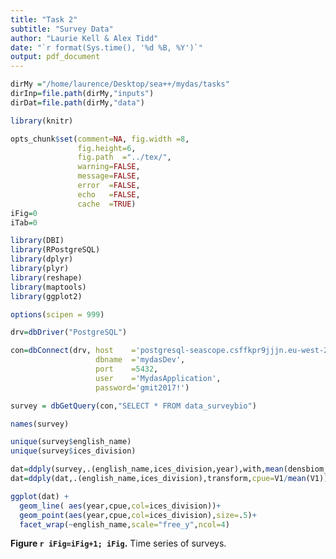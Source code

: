 ```yaml
---
title: "Task 2"
subtitle: "Survey Data" 
author: "Laurie Kell & Alex Tidd"
date: "`r format(Sys.time(), '%d %B, %Y')`"
output: pdf_document
---
```


```r
dirMy ="/home/laurence/Desktop/sea++/mydas/tasks"
dirInp=file.path(dirMy,"inputs")
dirDat=file.path(dirMy,"data")
```

```r
library(knitr)

opts_chunk$set(comment=NA, fig.width =8, 
               fig.height=6,
               fig.path  ="../tex/",
               warning=FALSE, 
               message=FALSE, 
               error  =FALSE, 
               echo   =FALSE,
               cache  =TRUE)
iFig=0
iTab=0
```

```r
library(DBI) 
library(RPostgreSQL) 
library(dplyr) 
library(plyr) 
library(reshape) 
library(maptools) 
library(ggplot2) 

options(scipen = 999) 
```

```r
drv=dbDriver("PostgreSQL") 

con=dbConnect(drv, host    ='postgresql-seascope.csffkpr9jjjn.eu-west-2.rds.amazonaws.com', 
                   dbname  ='mydasDev', 
                   port    =5432, 
                   user    ='MydasApplication', 
                   password='gmit2017!') 
```

```r
survey = dbGetQuery(con,"SELECT * FROM data_surveybio") 

names(survey)

unique(survey$english_name)
unique(survey$ices_division)
```

```r
dat=ddply(survey,.(english_name,ices_division,year),with,mean(densbiom_kg_sqkm))
dat=ddply(dat,.(english_name,ices_division),transform,cpue=V1/mean(V1))

ggplot(dat) +
  geom_line( aes(year,cpue,col=ices_division))+
  geom_point(aes(year,cpue,col=ices_division),size=.5)+
  facet_wrap(~english_name,scale="free_y",ncol=4)
```
**Figure `r iFig=iFig+1; iFig`.** Time series of surveys. 
